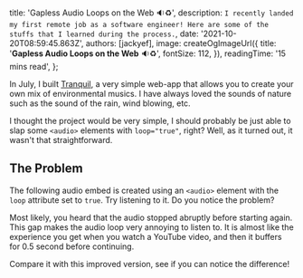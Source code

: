 
  title: 'Gapless Audio Loops on the Web 🔉♻️',
  description: `I recently landed my first remote job as a software engineer! Here are some of the stuffs that I learned during the process.`,
  date: '2021-10-20T08:59:45.863Z',
  authors: [jackyef],
  image: createOgImageUrl({
    title: '**Gapless Audio Loops on the Web** 🔉♻️',
    fontSize: 112,
  }),
  readingTime: '15 mins read',
};

<!--start-->

In July, I built [Tranquil](https://tranquil.vercel.app), a very simple web-app that
allows you to create your own mix of environmental musics. I have always loved the
sounds of nature such as the sound of the rain, wind blowing, etc.

I thought the project would be very simple, I should probably be just able to slap
some `<audio>` elements with `loop="true"`, right? Well, as it turned out, it wasn't that
straightforward.

<!--more-->

## The Problem

The following audio embed is created using an `<audio>` element with the `loop` attribute set
to `true`. Try listening to it. Do you notice the problem?

<AudioPlayer
  title="Raining sound (loop)"
  src="https://tranquil.vercel.app/audio/rain2.wav"
  loop
/>

Most likely, you heard that the audio stopped abruptly before starting again. This gap makes
the audio loop very annoying to listen to. It is almost like the experience you get when you
watch a YouTube video, and then it buffers for 0.5 second before continuing.

Compare it with this improved version, see if you can notice the difference!

<GaplessAudioPlayer
  title="Raining sound (loop)"
  src="https://tranquil.vercel.app/audio/rain2.wav"
/>
